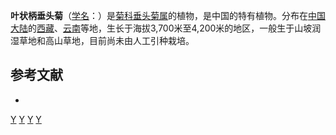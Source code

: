 {{Speciesbox
| name = 叶状柄垂头菊
| status = 
| status_system = 
| image =
| genus = Cremanthodium
| species = phyllodineum
| authority = [[刘尚武|S. W. Liu]]
}}

'''叶状柄垂头菊'''（[[学名|学名]]：{{lang|la|''Cremanthodium phyllodineum''}}）是[[菊科|菊科]][[垂头菊属|垂头菊属]]的植物，是中国的特有植物。分布在[[中国大陆|中国大陆]]的[[西藏|西藏]]、[[云南|云南]]等地，生长于海拔3,700米至4,200米的地区，一般生于山坡润湿草地和高山草地，目前尚未由人工引种栽培。

== 参考文献 ==
<div class="references-small">
* {{cite web| url =http://www.bioinfo.cn/db05/KmzwSpecies.php?action=view&id=4669| title =叶状柄垂头菊| work =《中国高等植物数据库全库》| publisher =中国科学院微生物研究所| author =昆明植物研究所| accessdate =2009-02-25| archive-date =2016-03-05| archive-url =https://web.archive.org/web/20160305075635/http://www.bioinfo.cn/db05/KmzwSpecies.php?action=view&id=4669| dead-url =yes}}
</div>
{{Taxonbar|from=Q10916413}}

[[Category:垂头菊属|Y]]
[[Category:中國特有植物|Y]]
[[Category:西藏植物|Y]]
[[Category:云南植物|Y]]